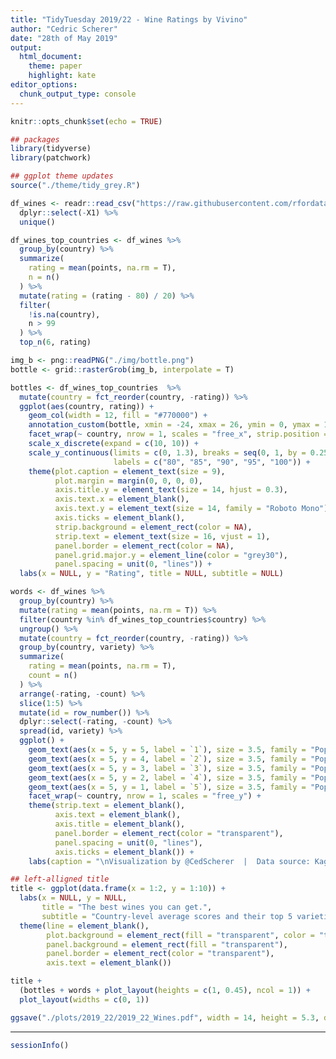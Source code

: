 ```yaml
---
title: "TidyTuesday 2019/22 - Wine Ratings by Vivino"
author: "Cedric Scherer"
date: "28th of May 2019"
output:
  html_document:
    theme: paper
    highlight: kate
editor_options:
  chunk_output_type: console
---
```


```r
knitr::opts_chunk$set(echo = TRUE)
```

```r
## packages
library(tidyverse)
library(patchwork)

## ggplot theme updates
source("./theme/tidy_grey.R")
```

```r
df_wines <- readr::read_csv("https://raw.githubusercontent.com/rfordatascience/tidytuesday/master/data/2019/2019-05-28/winemag-data-130k-v2.csv") %>% 
  dplyr::select(-X1) %>% 
  unique()
```

```r
df_wines_top_countries <- df_wines %>% 
  group_by(country) %>% 
  summarize(
    rating = mean(points, na.rm = T),
    n = n()
  ) %>% 
  mutate(rating = (rating - 80) / 20) %>% 
  filter(
    !is.na(country),
    n > 99
  ) %>%
  top_n(6, rating)
```


```r
img_b <- png::readPNG("./img/bottle.png") 
bottle <- grid::rasterGrob(img_b, interpolate = T) 

bottles <- df_wines_top_countries  %>% 
  mutate(country = fct_reorder(country, -rating)) %>% 
  ggplot(aes(country, rating)) +
    geom_col(width = 12, fill = "#770000") +
    annotation_custom(bottle, xmin = -24, xmax = 26, ymin = 0, ymax = 1.3) +
    facet_wrap(~ country, nrow = 1, scales = "free_x", strip.position = "bottom") +
    scale_x_discrete(expand = c(10, 10)) +
    scale_y_continuous(limits = c(0, 1.3), breaks = seq(0, 1, by = 0.25), 
                       labels = c("80", "85", "90", "95", "100")) +
    theme(plot.caption = element_text(size = 9),
          plot.margin = margin(0, 0, 0, 0),
          axis.title.y = element_text(size = 14, hjust = 0.3),
          axis.text.x = element_blank(),
          axis.text.y = element_text(size = 14, family = "Roboto Mono"),
          axis.ticks = element_blank(),
          strip.background = element_rect(color = NA),
          strip.text = element_text(size = 16, vjust = 1),
          panel.border = element_rect(color = NA),
          panel.grid.major.y = element_line(color = "grey30"),
          panel.spacing = unit(0, "lines")) +
  labs(x = NULL, y = "Rating", title = NULL, subtitle = NULL)
```

```r
words <- df_wines %>% 
  group_by(country) %>% 
  mutate(rating = mean(points, na.rm = T)) %>% 
  filter(country %in% df_wines_top_countries$country) %>%
  ungroup() %>% 
  mutate(country = fct_reorder(country, -rating)) %>% 
  group_by(country, variety) %>% 
  summarize(
    rating = mean(points, na.rm = T),
    count = n()
  ) %>% 
  arrange(-rating, -count) %>% 
  slice(1:5) %>% 
  mutate(id = row_number()) %>% 
  dplyr::select(-rating, -count) %>% 
  spread(id, variety) %>% 
  ggplot() +
    geom_text(aes(x = 5, y = 5, label = `1`), size = 3.5, family = "Poppins", color = "#fff8f8") + 
    geom_text(aes(x = 5, y = 4, label = `2`), size = 3.5, family = "Poppins", color = "#ffc5c5") + 
    geom_text(aes(x = 5, y = 3, label = `3`), size = 3.5, family = "Poppins", color = "#ff7878") + 
    geom_text(aes(x = 5, y = 2, label = `4`), size = 3.5, family = "Poppins", color = "#ff2b2b") + 
    geom_text(aes(x = 5, y = 1, label = `5`), size = 3.5, family = "Poppins", color = "#c40000") + 
    facet_wrap(~ country, nrow = 1, scales = "free_y") +
    theme(strip.text = element_blank(),
          axis.text = element_blank(),
          axis.title = element_blank(),
          panel.border = element_rect(color = "transparent"),
          panel.spacing = unit(0, "lines"),
          axis.ticks = element_blank()) +
    labs(caption = "\nVisualization by @CedScherer  |  Data source: Kaggle")
```

```r
## left-alligned title
title <- ggplot(data.frame(x = 1:2, y = 1:10)) +
  labs(x = NULL, y = NULL,
       title = "The best wines you can get.",
       subtitle = "Country-level average scores and their top 5 varieties for countries with \u2265 100 wines listed on Vivino (based on reviews with 80 points or more).\n") +
  theme(line = element_blank(),
        plot.background = element_rect(fill = "transparent", color = "transparent"),
        panel.background = element_rect(fill = "transparent"),
        panel.border = element_rect(color = "transparent"),
        axis.text = element_blank())
```

```r
title + 
  (bottles + words + plot_layout(heights = c(1, 0.45), ncol = 1)) + 
  plot_layout(widths = c(0, 1))

ggsave("./plots/2019_22/2019_22_Wines.pdf", width = 14, height = 5.3, device = cairo_pdf)
```

***

```r
sessionInfo()
```
